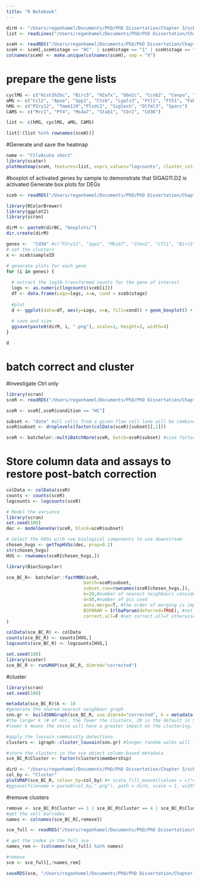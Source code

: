 ```yaml
---
title: "R Notebook"
---
```


```r
dirH <- "/Users/reganhamel/Documents/PhD/PhD Dissertation/Chapter 3/scRNAseq/BC/HC DEGs/"
list <- readLines("/Users/reganhamel/Documents/PhD/PhD Dissertation/Chapter 3/scRNAseq/BC/HC DEGs/HC(D10) vs D1-2/SCI-179 genes.txt")

sceH <- readRDS("/Users/reganhamel/Documents/PhD/PhD Dissertation/Chapter 3/scRNAseq/BC/sce_UMAP_noBC.RDS")
sceH <- sceH[,sceH$stage == "HC"  | sceH$stage == "1" | sceH$stage == "2"]
colnames(sceH) <- make.unique(colnames(sceH), sep = "X")
```

# prepare the gene lists
```r
cyclMG <- c("Hist1h2bc", "Birc5", "H2afx", "Ube2c", "Ccnb2", "Cenpa", "Stmn1")
aMG <- c("Ccl2", "Apoe", "Spp1", "Ctsb", "Lgals3", "Ftl1", "Fth1", "Fabp5", "Lyz2", "Mif", "Ms4a6c", "Ccl4")
hMG <- c("P2ry12", "Tmem119","Plxdc2", "Siglech", "Olfml3", "Sparc")
CAMS <- c("Mrc1", "Pf4", "Ms4a7", "Stab1", "Cbr2", "Cd36")

list <- c(hMG, cyclMG, aMG, CAMS)

list[!(list %in% rownames(sceH))]

```


#Generate and save the heatmap
```r
name <- "CtlvAcute short"
library(scater)
plotHeatmap(sceH, features=list, exprs_values="logcounts", cluster_cols=F, cluster_rows=F, columns=order(sceH$sampleID), colour_columns_by=c("sampleID", "stage"), file=paste0(dirH, name,".png"), fontsize=5, show_rownames=T, center=T, symmetric=F, scale="column", cellheight=5, cellwidth=0.035)

```
#boxplot of activated genes by sample to demonstrate that SIGAG11.D2 is activated
Generate box plots for DEGs
```r
sceb <- readRDS("/Users/reganhamel/Documents/PhD/PhD Dissertation/Chapter 3/scRNAseq/BC/sce_UMAP_noBC.RDS")
```

```r
library(RColorBrewer)
library(ggplot2)
library(scran)

dirM <- paste0(dirBC, "boxplots/")
dir.create(dirM)

genes <-  "Cd36" #c("P2ry12", "Spp1", "Mki67", "Stmn1", "Cfl1", "Birc5")
# set the clusters
x <- sceb$sampleID

# generate plots for each gene
for (i in genes) {
  
  # extract the log10-transformed counts for the gene of interest
  logs <- as.numeric(logcounts(sceb[i]))
  df <- data.frame(Logs=logs, x=x, cond = sceb$stage)
  
  #plot
  d <- ggplot(data=df, aes(y=Logs, x=x, fill=cond)) + geom_boxplot() + ggtitle(i) + theme(plot.title=element_text(hjust=0.5), axis.text.x=element_text(angle=45, hjust=1)) + ylab("logcounts") + scale_fill_manual(values=c("lightblue", brewer.pal(11,"RdYlGn"),"#003319","black", "grey50", "grey50"))  + xlab("Cluster") 
  
  # save and size
  ggsave(paste0(dirM, i, ".png"), scale=1, height=3, width=4)
}

d
```


# batch correct and cluster
#investigate Ctrl only
```r
library(scran)
sceR <- readRDS("/Users/reganhamel/Documents/PhD/PhD Dissertation/Chapter 3/scRNAseq/sce.RDS")

sceR <- sceR[,sceR$condition == "HC"]

subset <- "date" #all cells from a given flow cell lane will be combined into a single sce and will be batch corrected only to cells from other flow cell lanes
sceR$subset <- droplevels(factor(colData(sceR)[subset][,1]))
```

```r
sceR <- batchelor::multiBatchNorm(sceR, batch=sceR$subset) #size factors are stored in sce

```

# Store column data and assays to restore post-batch correction 
```r
colData <- colData(sceR)
counts <- counts(sceR)
logcounts <- logcounts(sceR)

# Model the variance
library(scran)
set.seed(100)
dec <- modelGeneVar(sceR, block=sceR$subset)

# Select the HVGs with +ve biological components to use downstream
chosen_hvgs <- getTopHVGs(dec, prop=0.2)
str(chosen_hvgs)
HVG <- rownames(sceR[chosen_hvgs,])

library(BiocSingular)

sce_BC_R<- batchelor::fastMNN(sceR,
                             batch=sceR$subset,
                             subset.row=rownames(sceR[chosen_hvgs,]),
                             k=20,#number of nearest neighbours considered 
                             d=50,#number of pcs used 
                             auto.merge=T, #the order of merging is important. Set to auto or order by most heterogeneity, if known
                             BSPARAM = IrlbaParam(deferred=TRUE), #set parallelization
                             correct.all=F #set correct.all=T otherwise it only corrects chosen.hvg values
)

colData(sce_BC_R) <- colData
counts(sce_BC_R) <- counts[HVG,]
logcounts(sce_BC_R) <- logcounts[HVG,]

set.seed(100)
library(scater)
sce_BC_R <- runUMAP(sce_BC_R, dimred="corrected")
```

#cluster
```r
library(scran)
set.seed(100)

metadata(sce_BC_R)$k <- 10
#generate the shared nearest neighbour graph
snn.gr <- buildSNNGraph(sce_BC_R, use.dimred="corrected", k = metadata(sce_BC_R)$k) #k ranges from 5-100
#the larger k (# of nn), the fewer the clusters, 20 is the default in Seurat, 10 in scran
#lower k means the noise will have a greater impact on the clustering. Larger values are computationally expensive (k=20 takes 2 mins, k=30 takes 10)

#apply the louvain commuinity detectiono
clusters <- igraph::cluster_louvain(snn.gr) #longer random walks will lead to fewer communities

#store the clusters in the sce object column-based metadata
sce_BC_R$Cluster <- factor(clusters$membership)
```

```r
dirU <- "/Users/reganhamel/Documents/PhD/PhD Dissertation/Chapter 3/scRNAseq/BC/HC DEGs/"
col_by <- "Cluster"
plotUMAP(sce_BC_R, colour_by=col_by) #+ scale_fill_manual(values = c("#ABD9E9", "#542788"), aesthetics = "fill")
#ggsave(filename = paste0(col_by,".png"), path = dirU, scale = 1, width = 8, height = 8,  dpi = 300, limitsize = TRUE)
```

#remove clusters
```r
remove <- sce_BC_R$Cluster == 1 | sce_BC_R$Cluster == 4 | sce_BC_R$Cluster == 5 | sce_BC_R$Cluster == 6 | sce_BC_R$Cluster == 7
#get the cell barcodes
names <- colnames(sce_BC_R[,remove])

sce_full <- readRDS("/Users/reganhamel/Documents/PhD/PhD Dissertation/Chapter 3/scRNAseq/BC/sce_UMAP_noBC.RDS")

# get the index in the full sce
names_rem <- (colnames(sce_full) %in% names)

#remove
sce <- sce_full[,!names_rem]

saveRDS(sce, "/Users/reganhamel/Documents/PhD/PhD Dissertation/Chapter 3/scRNAseq/BC/sce_UMAP_noBC_Ctrl_filt.RDS")
```

